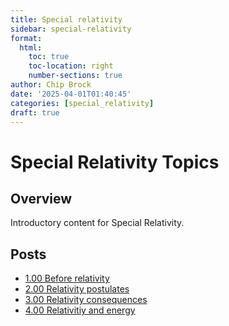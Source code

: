 ```yaml
---
title: Special relativity
sidebar: special-relativity
format:
  html:
    toc: true
    toc-location: right
    number-sections: true
author: Chip Brock
date: '2025-04-01T01:40:45'
categories: [special_relativity]
draft: true
---
```


# Special Relativity Topics

## Overview

Introductory content for Special Relativity.

## Posts

- [1.00 Before relativity](20250415_0100-before_relativity/0100-before_relativity.qmd)
- [2.00 Relativity postulates](20250415_0200-relativity_postulates/0200-relativity_postulates.qmd)
- [3.00 Relativity consequences](20250415_0300-relativity_consequences/0300-relativity_consequences.qmd)
- [4.00 Relativitiy and energy](20250415_0400-relativitiy_and_energy/0400-relativitiy_and_energy.qmd)

